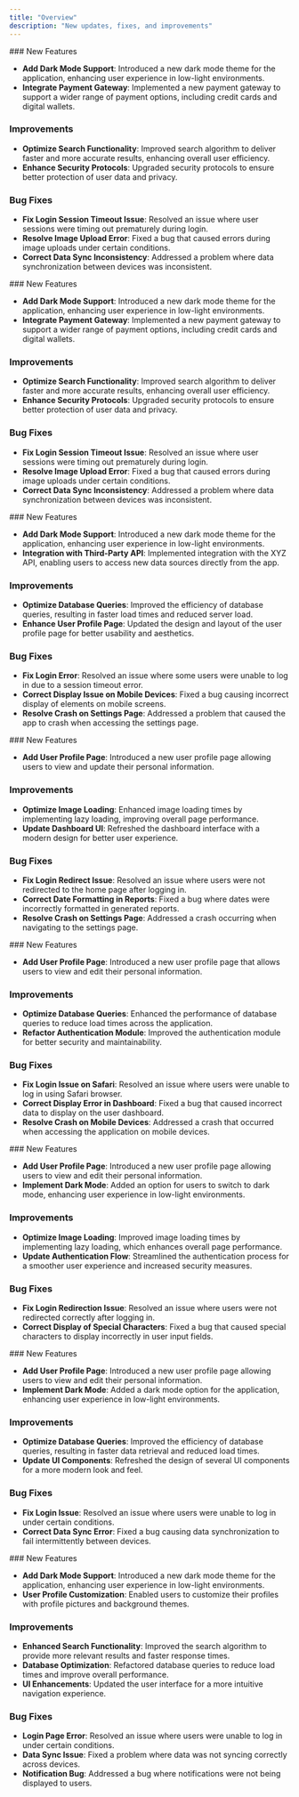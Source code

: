 ```yaml
---
title: "Overview"
description: "New updates, fixes, and improvements"
---
```


<Update label="2025-01-24" description="v0.2.12">
  ### New Features

  - **Add Dark Mode Support**: Introduced a new dark mode theme for the application, enhancing user experience in low-light environments.
  - **Integrate Payment Gateway**: Implemented a new payment gateway to support a wider range of payment options, including credit cards and digital wallets.

  ### Improvements

  - **Optimize Search Functionality**: Improved search algorithm to deliver faster and more accurate results, enhancing overall user efficiency.
  - **Enhance Security Protocols**: Upgraded security protocols to ensure better protection of user data and privacy.

  ### Bug Fixes

  - **Fix Login Session Timeout Issue**: Resolved an issue where user sessions were timing out prematurely during login.
  - **Resolve Image Upload Error**: Fixed a bug that caused errors during image uploads under certain conditions.
  - **Correct Data Sync Inconsistency**: Addressed a problem where data synchronization between devices was inconsistent.
</Update>

<Update label="2025-01-09" description="v0.2.11">
  ### New Features

  - **Add Dark Mode Support**: Introduced a new dark mode theme for the application, enhancing user experience in low-light environments.
  - **Integrate Payment Gateway**: Implemented a new payment gateway to support a wider range of payment options, including credit cards and digital wallets.

  ### Improvements

  - **Optimize Search Functionality**: Improved search algorithm to deliver faster and more accurate results, enhancing overall user efficiency.
  - **Enhance Security Protocols**: Upgraded security protocols to ensure better protection of user data and privacy.

  ### Bug Fixes

  - **Fix Login Session Timeout Issue**: Resolved an issue where user sessions were timing out prematurely during login.
  - **Resolve Image Upload Error**: Fixed a bug that caused errors during image uploads under certain conditions.
  - **Correct Data Sync Inconsistency**: Addressed a problem where data synchronization between devices was inconsistent.
</Update>

<Update label="2024-12-27" description="v0.2.10">
### New Features

- **Add Dark Mode Support**: Introduced a new dark mode theme for the application, enhancing user experience in low-light environments.
- **Integration with Third-Party API**: Implemented integration with the XYZ API, enabling users to access new data sources directly from the app.

### Improvements

- **Optimize Database Queries**: Improved the efficiency of database queries, resulting in faster load times and reduced server load.
- **Enhance User Profile Page**: Updated the design and layout of the user profile page for better usability and aesthetics.

### Bug Fixes

- **Fix Login Error**: Resolved an issue where some users were unable to log in due to a session timeout error.
- **Correct Display Issue on Mobile Devices**: Fixed a bug causing incorrect display of elements on mobile screens.
- **Resolve Crash on Settings Page**: Addressed a problem that caused the app to crash when accessing the settings page.
</Update>

<Update label="2024-12-12" description="v0.2.9">
### New Features

- **Add User Profile Page**: Introduced a new user profile page allowing users to view and update their personal information.

### Improvements

- **Optimize Image Loading**: Enhanced image loading times by implementing lazy loading, improving overall page performance.
- **Update Dashboard UI**: Refreshed the dashboard interface with a modern design for better user experience.

### Bug Fixes

- **Fix Login Redirect Issue**: Resolved an issue where users were not redirected to the home page after logging in.
- **Correct Date Formatting in Reports**: Fixed a bug where dates were incorrectly formatted in generated reports.
- **Resolve Crash on Settings Page**: Addressed a crash occurring when navigating to the settings page.
</Update>

<Update label="2024-11-28" description="v0.2.8">
### New Features

- **Add User Profile Page**: Introduced a new user profile page that allows users to view and edit their personal information.

### Improvements

- **Optimize Database Queries**: Enhanced the performance of database queries to reduce load times across the application.
- **Refactor Authentication Module**: Improved the authentication module for better security and maintainability.

### Bug Fixes

- **Fix Login Issue on Safari**: Resolved an issue where users were unable to log in using Safari browser.
- **Correct Display Error in Dashboard**: Fixed a bug that caused incorrect data to display on the user dashboard.
- **Resolve Crash on Mobile Devices**: Addressed a crash that occurred when accessing the application on mobile devices.
</Update>

<Update label="2024-11-15" description="v0.2.7">
### New Features

- **Add User Profile Page**: Introduced a new user profile page allowing users to view and edit their personal information.
- **Implement Dark Mode**: Added an option for users to switch to dark mode, enhancing user experience in low-light environments.

### Improvements

- **Optimize Image Loading**: Improved image loading times by implementing lazy loading, which enhances overall page performance.
- **Update Authentication Flow**: Streamlined the authentication process for a smoother user experience and increased security measures.

### Bug Fixes

- **Fix Login Redirection Issue**: Resolved an issue where users were not redirected correctly after logging in.
- **Correct Display of Special Characters**: Fixed a bug that caused special characters to display incorrectly in user input fields.
</Update>

<Update label="2024-10-31" description="v0.2.6">
### New Features

- **Add User Profile Page**: Introduced a new user profile page allowing users to view and edit their personal information.
- **Implement Dark Mode**: Added a dark mode option for the application, enhancing user experience in low-light environments.

### Improvements

- **Optimize Database Queries**: Improved the efficiency of database queries, resulting in faster data retrieval and reduced load times.
- **Update UI Components**: Refreshed the design of several UI components for a more modern look and feel.

### Bug Fixes

- **Fix Login Issue**: Resolved an issue where users were unable to log in under certain conditions.
- **Correct Data Sync Error**: Fixed a bug causing data synchronization to fail intermittently between devices.
</Update>

<Update label="2024-10-17" description="v0.2.5">
### New Features

- **Add Dark Mode Support**: Introduced a new dark mode theme for the application, enhancing user experience in low-light environments.
- **User Profile Customization**: Enabled users to customize their profiles with profile pictures and background themes.

### Improvements

- **Enhanced Search Functionality**: Improved the search algorithm to provide more relevant results and faster response times.
- **Database Optimization**: Refactored database queries to reduce load times and improve overall performance.
- **UI Enhancements**: Updated the user interface for a more intuitive navigation experience.

### Bug Fixes

- **Login Page Error**: Resolved an issue where users were unable to log in under certain conditions.
- **Data Sync Issue**: Fixed a problem where data was not syncing correctly across devices.
- **Notification Bug**: Addressed a bug where notifications were not being displayed to users.
</Update>

